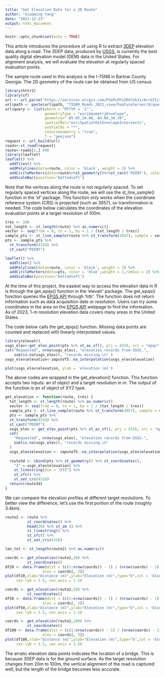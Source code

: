 ---
title: "Get Elevation Data for a 2D Route"
author: "Xiaoming Yang"
date: "2023-12-23"
output: html_document
---

```{r setup, include=FALSE}
knitr::opts_chunk$set(echo = TRUE)
```

This article introduces the procedure of using R to extract [3DEP](https://www.usgs.gov/3d-elevation-program) elevation data along a road. The 3DEP data, produced by [USGS](https://www.usgs.gov/), is currently the best quality digital elevation model (DEM) data in the United States. For alignment analysis, we will evaluate the elevation at regularly spaced evaluation points. 

The sample route used in this analysis is the I-75NB in Bartow County Georgia. The 2D geometry of the route can be obtained from US census. 


```{r}
library(httr2)
library(sf)
url <- url_parse("https://services.arcgis.com/P3ePLMYs2RVChkJx/ArcGIS/rest/services")
url$path <- paste(url$path, "TIGER_Roads_2021_view/FeatureServer/0/query", sep = "/")
url$query <- list(where = "RTTYP = 'I'",
                  geometryType = "esriGeometryEnvelope",
                  geometry="-85.05,34.08,-84.66,34.39",
                  spatialRel="esriSpatialRelEnvelopeIntersects",
                  outFields = "*",
                  returnGeometry = "true",
                  f = "geojson")
request <- url_build(url)
roads<-st_read(request)
route<-roads[2,] #NB
library(leaflet)
leaflet() %>%
  addTiles() %>%
  addPolylines(data=route, color = 'black', weight = 2) %>%
  addCircleMarkers(data=route%>%st_geometry()%>%st_cast('POINT'), color = 'blue',weight = 2,radius = 2) %>%
  addScaleBar(position='bottomleft')

```


Note that the vertices along the route is not regularly spaced. To set regularly spaced vertices along the route, we will use the st_line_sample() function in the 'sf' package. This function only works when the coordinate reference system (CRS) is projected (such as 3857), so transformation is needed. The code below calculates the coordinates of the elevation evaluation points at a target resolution of 100m.


```{r}
tres <- 100
tot_length <- st_length(route) %>% as.numeric()
vector <- seq(from = 0, to = 1, by = 1 / (tot_length / tres))
sample_pts <- st_line_sample(route %>% st_transform(3857), sample = vector)
pts <- sample_pts %>%
  st_transform(4326) %>%
  st_cast("POINT")

leaflet() %>%
  addTiles() %>%
  addPolylines(data=route, color = 'black', weight = 2) %>%
  addCircleMarkers(data=pts, color = 'blue',weight = 2,radius = 2) %>%
  addScaleBar(position='bottomleft')
```


At the time of this project, the easiest way to access the elevation data in R is through the get_epqs() function in the 'elevatr' package. The get_epqs() function queries the [EPQS API](https://apps.nationalmap.gov/epqs/) through 'httr'. The function does not return information such as data acquisition date or resolution. Users can try some coordinates in the area on the [EPQS API](https://apps.nationalmap.gov/epqs/) webpage to find the information. As of 2023, 1-m resolution elevation data covers many areas in the United States.

The code below calls the get_epqs() function. Missing data points are counted and replaced with linearly interpolated values. 


```{r}
library(elevatr)
usgs_elev<-get_elev_point(pts %>% st_as_sf(), prj = 4326, src = "epqs")
cat("Requested", nrow(usgs_elev), "elevation records from USGS.", 
    sum(is.na(usgs_elev)), "records missing.\n" )
usgs_elev$elevation<-imputeTS::na_interpolation(usgs_elev$elevation)

plot(usgs_elev$elevation, ylab = 'elevation (m)')
```

The above codes are wrapped in the get_elevation() function. This function accepts two inputs: an sf object and a target resolution in m. The output of the function is an sf object of XYZ type.


```{r}
get_elevation <- function(route, tres) {
  tot_length <- st_length(route) %>% as.numeric()
  vector <- seq(from = 0, to = 1, by = 1 / (tot_length / tres))
  sample_pts <- st_line_sample(route %>% st_transform(3857), sample = vector)
  pts <- sample_pts %>%
  st_transform(4326) %>%
  st_cast("POINT")
  usgs_elev <- get_elev_point(pts %>% st_as_sf(), prj = 4326, src = "epqs")
  cat(
    "Requested", nrow(usgs_elev), "elevation records from USGS.",
    sum(is.na(usgs_elev)), "records missing.\n"
  )
  usgs_elev$elevation <- imputeTS::na_interpolation(usgs_elev$elevation)
  
  route3d <- cbind(pts %>% st_geometry() %>% st_coordinates(),
    "Z" = usgs_elev$elevation) %>%
    st_linestring(dim = "XYZ") %>%
    st_sfc() %>% 
    st_set_crs(4326)
  return(route3d)
}
```

We can compare the elevation profiles at different target resolutions. To better view the difference, let's use the first portion of the route (roughly 3.4km).

```{r fig.height=5, fig.width=20, message=FALSE, warning=FALSE}
route2 <- route %>% 
          st_coordinates() %>% 
          head(20) %>% st_zm () %>% 
          st_linestring() %>% 
          st_sfc() %>% 
          st_set_crs(4326)

len_tot <- st_length(route2) %>% as.numeric()

coords <- get_elevation(route2,20) %>%
          st_coordinates()
df20 <- data.frame(dist = (c(1:nrow(coords)) - 1) / (nrow(coords) - 1) * len_tot,
                 elev = coords[, 3])
plot(df20,xlab="Distance (m)",ylab="Elevation (m)",type="b",col = 'blue',
     cex.lab = 1.5, cex.axis = 1.5)

coords <- get_elevation(route2,50) %>%
          st_coordinates()
df50 <- data.frame(dist = (c(1:nrow(coords)) - 1) / (nrow(coords) - 1) * len_tot,
                 elev = coords[, 3])
plot(df50,xlab="Distance (m)",ylab="Elevation (m)",type="b",col = 'blue',
     cex.lab = 1.5, cex.axis = 1.5)

coords <- get_elevation(route2,100) %>%
          st_coordinates()
df100 <- data.frame(dist = (c(1:nrow(coords)) - 1) / (nrow(coords) - 1) * len_tot,
                 elev = coords[, 3])
plot(df100,xlab="Distance (m)",ylab="Elevation (m)",type="b",col = 'blue',
     cex.lab = 1.5, cex.axis = 1.5)
```
The erratic elevation data points indicates the location of a bridge. This is because 3DEP data is for the ground surface. As the target resolution changes from 20m to 100m, the vertical alignment of the road is captured well, but the length of the bridge becomes less accurate. 
